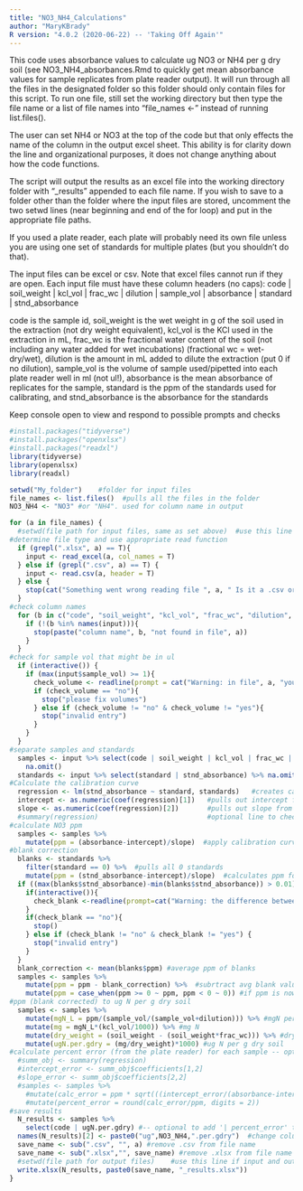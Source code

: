 ```yaml
---
title: "NO3_NH4_Calculations"
author: "MaryKBrady"
R version: "4.0.2 (2020-06-22) -- 'Taking Off Again'"
---
```

This code uses absorbance values to calculate ug NO3 or NH4 per g dry soil (see NO3_NH4_absorbances.Rmd to quickly get mean absorbance values for sample replicates from plate reader output). It will run through all the files in the designated folder so this folder should only contain files for this script. To run one file, still set the working directory but then type the file name or a list of file names into "file_names <-" instead of running list.files().

The user can set NH4 or NO3 at the top of the code but that only effects the name of the column in the output excel sheet. This ability is for clarity down the line and organizational purposes, it does not change anything about how the code functions.

The script will output the results as an excel file into the working directory folder with "_results" appended to each file name. If you wish to save to a folder other than the folder where the input files are stored, uncomment the two setwd lines (near beginning and end of the for loop) and put in the appropriate file paths. 

If you used a plate reader, each plate will probably need its own file unless you are using one set of standards for multiple plates (but you shouldn't do that).

The input files can be excel or csv. Note that excel files cannot run if they are open. Each input file must have these column headers (no caps):
code | soil_weight | kcl_vol | frac_wc | dilution | sample_vol | absorbance | standard | stnd_absorbance

code is the sample id, soil_weight is the wet weight in g of the soil used in the extraction (not dry weight equivalent), kcl_vol is the KCl used in the extraction in mL, frac_wc is the fractional water content of the soil (not including any water added for wet incubations) (fractional wc = wet-dry/wet), dilution is the amount in mL added to dilute the extraction (put 0 if no dilution), sample_vol is the volume of sample used/pipetted into each plate reader well in ml (not ul!), absorbance is the mean absorbance of replicates for the sample, standard is the ppm of the standards used for calibrating, and stnd_absorbance is the absorbance for the standards

Keep console open to view and respond to possible prompts and checks

```r
#install.packages("tidyverse")
#install.packages("openxlsx")
#install.packages("readxl")
library(tidyverse)
library(openxlsx)
library(readxl)

setwd("My_folder")    #folder for input files
file_names <- list.files()  #pulls all the files in the folder
NO3_NH4 <- "NO3" #or "NH4". used for column name in output

for (a in file_names) {
  #setwd(file path for input files, same as set above)  #use this line if input and output folders differ
#determine file type and use appropriate read function
  if (grepl(".xlsx", a) == T){   
    input <- read_excel(a, col_names = T)
  } else if (grepl(".csv", a) == T) {
    input <- read.csv(a, header = T)
  } else {
    stop(cat("Something went wrong reading file ", a, " Is it a .csv or .xlsx?"))
  }
#check column names
  for (b in c("code", "soil_weight", "kcl_vol", "frac_wc", "dilution", "sample_vol", "absorbance", "standard", "stnd_absorbance")){
    if (!(b %in% names(input))){
      stop(paste("column name", b, "not found in file", a))
    }
  }
#check for sample vol that might be in ul
  if (interactive()) { 
    if (max(input$sample_vol) >= 1){
      check_volume <- readline(prompt = cat("Warning: in file", a, "your sample_vol might be too high. Is ", max(input$sample_vol), " in ml and not ul? \nIf it is in ml type 'yes' then press enter to continue, if it is not in ml, type 'no' then press enter to stop the script"))
      if (check_volume == "no"){
        stop("please fix volumes")
      } else if (check_volume != "no" & check_volume != "yes"){
        stop("invalid entry")
      }
    }
  }
#separate samples and standards
  samples <- input %>% select(code | soil_weight | kcl_vol | frac_wc | dilution | sample_vol| absorbance) %>% 
    na.omit()
  standards <- input %>% select(standard | stnd_absorbance) %>% na.omit()               
#Calculate the calibration curve  
  regression <- lm(stnd_absorbance ~ standard, standards)   #creates calibration curve
  intercept <- as.numeric(coef(regression)[1])   #pulls out intercept from regression
  slope <- as.numeric(coef(regression)[2])       #pulls out slope from regression
  #summary(regression)                           #optional line to check R2, should be a really high R2
#calculate NO3 ppm
  samples <- samples %>%
    mutate(ppm = (absorbance-intercept)/slope)  #apply calibration curve to samples to get ppm
#blank correction
  blanks <- standards %>%
    filter(standard == 0) %>%  #pulls all 0 standards
    mutate(ppm = (stnd_absorbance-intercept)/slope)  #calculates ppm for blanks based on regression
  if ((max(blanks$stnd_absorbance)-min(blanks$stnd_absorbance)) > 0.01){#if diff btwn blanks absorbance is high
    if(interactive()){
      check_blank <-readline(prompt=cat("Warning: the difference between blanks absorbance is ", (max(blanks$stnd_absorbance)-min(blanks$stnd_absorbance)), " for file ", a,". This is a little high. \nType 'yes' and press enter to continue. Type 'no' and press enter to stop script and possibly remove anomalous/contaminated blanks."))
    }
    if(check_blank == "no"){
      stop()
    } else if (check_blank != "no" & check_blank != "yes") {
      stop("invalid entry")
    }
  }
  blank_correction <- mean(blanks$ppm) #average ppm of blanks
  samples <- samples %>%
    mutate(ppm = ppm - blank_correction) %>%  #subrtract avg blank value from all samples 
    mutate(ppm = case_when(ppm >= 0 ~ ppm, ppm < 0 ~ 0)) #if ppm is now negative, convert to 0
#ppm (blank corrected) to ug N per g dry soil  
  samples <- samples %>%
    mutate(mgN_L = ppm/(sample_vol/(sample_vol+dilution))) %>% #mgN per L, if no dilution it equals ppm
    mutate(mg = mgN_L*(kcl_vol/1000)) %>% #mg N
    mutate(dry_weight = (soil_weight - (soil_weight*frac_wc))) %>% #dry weight equivalent of soil
    mutate(ugN.per.gdry = (mg/dry_weight)*1000) #ug N per g dry soil
#calculate percent error (from the plate reader) for each sample -- optional
  #summ_obj <- summary(regression)
  #intercept_error <- summ_obj$coefficients[1,2]
  #slope_error <- summ_obj$coefficients[2,2]
  #samples <- samples %>%
    #mutate(calc_error = ppm * sqrt(((intercept_error/(absorbance-intercept))^2)+(slope_error/slope)^2)) %>%
    #mutate(percent_error = round(calc_error/ppm, digits = 2))
#save results
  N_results <- samples %>%
    select(code | ugN.per.gdry) #-- optional to add '| percent_error' to this line if you're calculating it
  names(N_results)[2] <- paste0("ug",NO3_NH4,".per.gdry")  #change column name to NO3 or NH4 as set at the top of code
  save_name <- sub(".csv", "", a) #remove .csv from file name
  save_name <- sub(".xlsx","", save_name) #remove .xlsx from file name
  #setwd(file path for output files)    #use this line if input and output folders differ
  write.xlsx(N_results, paste0(save_name, "_results.xlsx"))
}
```
